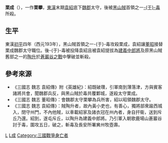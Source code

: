'''栗成'''（{{bd|？年||193年|catIdx=C}}），一作'''栗攀'''，[[東漢|東漢]]末期[[袁紹|袁紹]]底下[[魏郡|魏郡]]太守，後被[[黑山賊|黑山賊]]首領之一[[于毒|-{于}-毒]]所殺。

==生平==
東漢[[初平_(年号)|初平]]四年（西元193年），黑山賊首領之一-{于}-毒攻殺栗成，袁紹讓[[董昭|董昭]]接替栗成魏郡太守職位。後-{于}-毒被投降袁紹且被袁紹提拔為[[建義中郎將|建義中郎將]]及原黑山賊舊部之一的[[陶升|陶升]]於[[蒼巖谷之戰|蒼巖谷之戰]]中擊破並斬殺。

==參考來源==
*《三國志 魏志 袁紹傳》附《英雄紀》：紹既破瓚，引軍南到薄落津，方與賓客諸將共會，聞魏郡兵反，與黑山賊於毒共覆鄴城，遂殺太守栗成。
*《三國志 魏志 董昭傳》：會魏郡太守栗攀為兵所害，紹以昭領魏郡太守。
*《三國志 魏志 袁紹傳》：賊陶升者，故內黃小吏也，有善心，獨將部衆踰西城入，閉守州門，不內他賊，以車載紹家及諸衣冠在州內者，身自扞衞，送到斥丘乃還。紹到，遂屯斥丘，以陶升為建義中郎將。乃引軍入朝歌鹿場山蒼巖谷討于毒，圍攻五日，破之，斬毒及長安所署兾州牧壺壽。

[[Category:东汉太守|L]]
[[Category:栗姓|L成]]
[[Category:三國戰爭身亡者|Category:三國戰爭身亡者]]